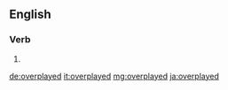 ==English==

===Verb===
{{head|en}}

# {{en-past of|overplay}}

[[de:overplayed]]
[[it:overplayed]]
[[mg:overplayed]]
[[ja:overplayed]]